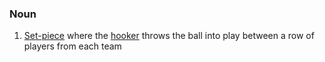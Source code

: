 ===Noun===
# {{rugby}} [[Set-piece]] where the [[hooker]] throws the ball into play between a row of players from each team